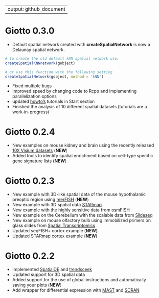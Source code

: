 
---
output: github_document
---


# Giotto 0.3.0

- Default spatial network created with **createSpatialNetwork** is now a Delaunay spatial network.
```r
# to create the old default kNN spatial network use:
createSpatialKNNnetwork(gobject)

# or use this function with the following setting
createSpatialNetwork(gobject, method = 'kNN')
```
- Fixed multiple bugs
- Improved speed by changing code to Rcpp and implementing parallelization options
- updated [howto's](./docs/getting_started.html) tutorials in Start section
- Finished the analysis of 10 different spatial datasets (tutorials are a work-in-progress)

# Giotto 0.2.4

- New examples on mouse kidney and brain using the recently released [10X Visium datasets](https://www.10xgenomics.com/spatial-transcriptomics/) (**NEW**)
- Added tools to identify spatial enrichment based on cell-type specific gene signature lists  (**NEW**)


# Giotto 0.2.3

- New example with 3D-like spatial data of the mouse hypothalamic preoptic region using [merFISH](https://science.sciencemag.org/content/362/6416/eaau5324) (**NEW**)  
- New example with 3D spatial data [STARmap](https://science.sciencemag.org/content/361/6400/eaat5691)
- New example with the highly sensitive data from [osmFISH](https://www.nature.com/articles/s41592-018-0175-z)
- New example on the Cerebellum with the scalable data from [Slideseq](https://science.sciencemag.org/content/363/6434/1463)
- New example on mouse olfactory bulb using immobilized primers on glass slides from [Spatial Transcriptomics](https://science.sciencemag.org/content/353/6294/78)
- Updated seqFISH+ cortex example (**NEW**)
- Updated STARmap cortex example (**NEW**)


# Giotto 0.2.2

- Implemented [SpatialDE](https://github.com/Teichlab/SpatialDE) and [trendsceek](https://github.com/edsgard/trendsceek)
- Updated support for 3D spatial data  
- Added support for the use of global instructions and automatically saving your plots (**NEW**)
- Add wrapper for differential expression with [MAST](https://github.com/RGLab/MAST) and [SCRAN](https://bioconductor.org/packages/release/bioc/html/scran.html)


